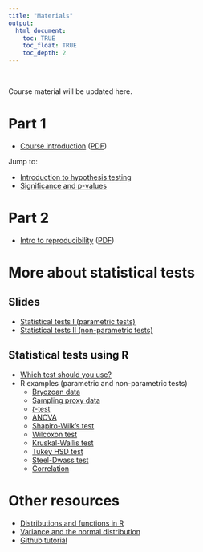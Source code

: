 ```yaml
---
title: "Materials"
output:
  html_document:
    toc: TRUE
    toc_float: TRUE
    toc_depth: 2
---
```


\

Course material will be updated here.

# Part 1

* [Course introduction](slides/day-01.html) ([PDF](https://drive.google.com/file/d/1X3q9v4Ot0ZR3NUiFp8ntZ-HMYCHrpABa/view?usp=share_link))

Jump to:

  * [Introduction to hypothesis testing](slides/day-01.html#hypothesis)
  * [Significance and p-values](slides/day-01.html#significance)

# Part 2

* [Intro to reproducibility](slides/day-02.html) ([PDF](https://drive.google.com/file/d/123MCYQHRwnR3_prbjplxHC1bYIsJ0Vpr/view?usp=share_link))

# More about statistical tests

## Slides

* [Statistical tests I (parametric tests)](https://drive.google.com/file/d/17-jhttviYJHSau9b29dRMDelRjqegTU4/view?usp=share_link)
* [Statistical tests II (non-parametric tests)](https://drive.google.com/file/d/1hAFAzGOl1oEYRN4DCTkE6IeWZqeOIONf/view?usp=share_link)

## Statistical tests using R

* [Which test should you use?](https://www.scribbr.com/statistics/statistical-tests/)
* R examples (parametric and non-parametric tests)
  * [Bryozoan data](examples/zooid_size.csv) 
  * [Sampling proxy data](examples/member_data.csv) 
  * [*t*-test](examples/t-test.R)
  * [ANOVA](examples/ANOVA.R)
  * [Shapiro-Wilk's test](examples/shapiro.R)
  * [Wilcoxon test](examples/wilcoxon.R)
  * [Kruskal-Wallis test](examples/kruskal-wallis.R)
  * [Tukey HSD test](examples/tukey.R)
  * [Steel-Dwass test](examples/steel-dwass.R)
  * [Correlation](examples/correlation.R)

# Other resources

* [Distributions and functions in R](https://docs.google.com/presentation/d/1Szc2vO5Jk1D6sYeq90z2mpF8I1Iu0BThYe6GeGQPnXE/)
* [Variance and the normal distribution](https://docs.google.com/presentation/d/1ltBkbOhbjxHT-a0-5w024D9wz-dmvpX2NZUccPBGM-M/)
* [Github tutorial](https://www.geo.uzh.ch/microsite/reproducible_research/post/rr-rstudio-git/)

